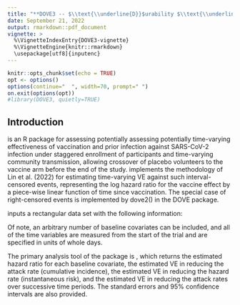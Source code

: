 ```yaml
---
title: "**DOVE3 -- $\\text{\\underline{D}}$urability $\\text{\\underline{O}}$f $\\text{\\underline{V}}$accine $\\text{\\underline{E}}$fficacy 3**"
date: September 21, 2022
output: rmarkdown::pdf_document
vignette: >
  %\VignetteIndexEntry{DOVE3-vignette}
  %\VignetteEngine{knitr::rmarkdown}
  \usepackage[utf8]{inputenc}
---
```


```r
knitr::opts_chunk$set(echo = TRUE)
opt <- options()
options(continue="  ", width=70, prompt=" ")
on.exit(options(opt))
#library(DOVE3, quietly=TRUE)
```

## Introduction

\textbf{DOVE3} is an R package for assessing potentially assessing potentially time-varying effectiveness of 
vaccination and prior infection against SARS-CoV-2 infection under staggered enrollment of participants and 
time-varying community transmission, allowing crossover of placebo volunteers to the vaccine arm before the 
end of the study. 
\textbf{DOVE3} implements the methodology of Lin et al. (2022) for estimating time-varying VE against such 
interval-censored events, representing the log hazard ratio for the vaccine effect by a piece-wise linear function of time since vaccination. 
The special case of right-censored events is implemented by dove2() in the DOVE package. 

\textbf{DOVE3} inputs a rectangular data set with the following information:

\begin{itemize}
\item \textbf{Entry time}: The time when the participant enters the trial.
  
\item \textbf{Vaccination time}: The time when vaccination takes place.
  
\item \textbf{Covariates}: Baseline covariates (e.g., priority group, age, sex, 
ethnicity).
\end{itemize}

\noindent Of note, an arbitrary number of baseline covariates can be included,
and all of the time variables are measured from the start of the trial and are 
specified in units of whole days. 

\vspace{.15in}

The primary analysis tool of the package is \textit{dove3()}, which
returns the estimated hazard ratio for each baseline covariate, the
estimated VE in reducing the attack rate (cumulative incidence),
the estimated VE in reducing the hazard rate (instantaneous risk), and the
estimated VE in reducing the attack rates over successive time periods.
The standard errors and 95\% confidence intervals are also provided.

